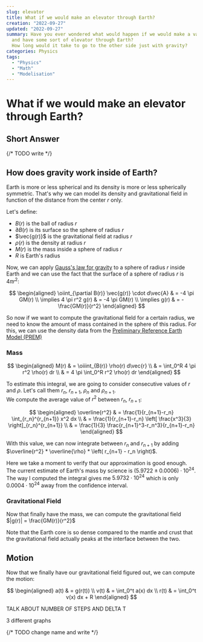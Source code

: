 ```yaml
---
slug: elevator
title: What if we would make an elevator through Earth?
creation: "2022-09-27"
updated: "2022-09-27"
summary: Have you ever wondered what would happen if we would make a vaccum tube
  and have some sort of elevator through Earth?
  How long would it take to go to the other side just with gravity?
categories: Physics
tags:
  - "Physics"
  - "Math"
  - "Modelisation"
---
```


# What if we would make an elevator through Earth?

## Short Answer

{/* TODO write */}

## How does gravity work inside of Earth?

Earth is more or less spherical and its density is more or less spherically symmetric.
That's why we can model its density and gravitational field in function of the distance from the center $r$ only.

Let's define:

- $B(r)$ is the ball of radius $r$
- $\partial B(r)$ is its surface so the sphere of radius $r$
- $\vec{g(r)}$ is the gravitational field at radius $r$
- $\rho(r)$ is the density at radius $r$
- $M(r)$ is the mass inside a sphere of radius $r$
- $R$ is Earth's radius

Now, we can apply [Gauss's law for gravity][1] to a sphere of radius $r$ inside Earth
and we can use the fact that the surface of a sphere of radius $r$ is $4 \pi r^2$:

$$
\begin{aligned}
  \oiint_{\partial B(r)} \vec{g(r)} \cdot d\vec{A} & = -4 \pi GM(r) \\
  \implies 4 \pi r^2 g(r) & = -4 \pi GM(r) \\
  \implies g(r) & = - \frac{GM(r)}{r^2}
\end{aligned}
$$

So now if we want to compute the gravitational field for a certain radius,
we need to know the amount of mass contained in the sphere of this radius.
For this, we can use the density data from the [Preliminary Reference Earth Model (PREM)][2]

<EarthDensity dataKey="density" />

### Mass

$$
\begin{aligned}
  M(r) & = \oiiint_{B(r)} \rho(r) d\vec{r} \\
  & = \int_0^R 4 \pi r^2 \rho(r) dr \\
  & = 4 \pi \int_0^R r^2 \rho(r) dr
\end{aligned}
$$

To estimate this integral, we are going to consider consecutive values of $r$ and $\rho$.
Let's call them $r_n$, $r_{n+1}$, $\rho_n$ and $\rho_{n+1}$.\
We compute the average value of $r^2$ between $r_n$, $r_{n+1}$:

$$
\begin{aligned}
  \overline{r^2} & = \frac{1}{r_{n+1}-r_n} \int_{r_n}^{r_{n+1}} x^2 dx \\
  & = \frac{1}{r_{n+1}-r_n} \left[ \frac{x^3}{3} \right]_{r_n}^{r_{n+1}} \\
  & = \frac{1}{3} \frac{r_{n+1}^3-r_n^3}{r_{n+1}-r_n}
\end{aligned}
$$

With this value, we can now integrate between $r_n$ and $r_{n+1}$
by adding $\overline{r^2} * \overline{\rho} * \left( r_{n+1} - r_n \right)$.

<EarthDensity dataKey="mass" />

Here we take a moment to verify that our approximation is good enough.\
The current estimate of Earth's mass by science is $(5.9722 \pm 0.0006) \cdot 10^{24}$.\
The way I computed the integral gives me $5.9732 \cdot 10^{24}$ which is only $0.0004 \cdot 10^{24}$ away from the confidence interval.

### Gravitational Field

Now that finally have the mass, we can compute the gravitational field $|g(r)| = \frac{GM(r)}{r^2}$

<EarthDensity dataKey="gravity" />

Note that the Earth core is so dense compared to the mantle and crust
that the gravitational field actually peaks at the interface between the two.

## Motion

Now that we finally have our gravitational field figured out, we can compute the motion:

$$
\begin{aligned}
  a(t) & = g(r(t)) \\
  v(t) & = \int_0^t a(x) dx \\
  r(t) & = \int_0^t v(x) dx + R
\end{aligned}
$$

TALK ABOUT NUMBER OF STEPS AND DELTA T

3 different graphs

{/* TODO change name and write */}

[1]: https://en.wikipedia.org/wiki/Gauss%27s_law_for_gravity
[2]: https://en.wikipedia.org/wiki/Preliminary_reference_Earth_model
